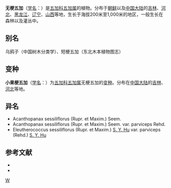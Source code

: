 {{Speciesbox 
| genus = Eleutherococcus
| species = sessiliflorus
| authority = (Rupr. et Maxim.) [[胡秀英|S. Y. Hu]]
| image = Eleutherococcus sessiliflorus 2015-10-03 6041.JPG
| subdivision_ranks =[[变种|变种]]
| subdivision =
* 无梗五加 ''E. s.'' var. ''sessiliflorus''
* [[小果梗五加|小果梗五加]] ''E. s.'' var. ''parviceps''
}}

'''无梗五加'''（[[学名|学名]]：{{lang|la|''Eleutherococcus sessiliflorus''}}）是[[五加科|五加科]][[五加属|五加属]]的植物。分布于[[朝鲜|朝鲜]]以及[[中国大陆|中国大陆]]的[[吉林|吉林]]、[[河北|河北]]、[[黑龙江|黑龙江]]、[[辽宁|辽宁]]、[[山西|山西]]等地，生长于海拔200米至1,000米的地区，一般生长在森林以及灌丛中。

== 别名 ==
乌鸦子（中国树木分类学）、短梗五加（东北木本植物图志）

== 变种 ==
'''小果梗五加'''（[[学名|学名]]：{{lang|la|''Eleutherococcus sessiliflorus'' var. ''parviceps''}}）为[[五加科|五加科]][[五加属|五加属]]无梗五加的[[变种|变种]]。分布在[[中国大陆|中国大陆]]的[[吉林|吉林]]、[[河北|河北]]等地。

== 异名 ==
* Acanthopanax sessiliflorus (Rupr. et Maxim.) Seem.
* Acanthopanax sessiliflorus (Rupr. et Maxim.) Seem. var. parviceps Rehd.
* Eleutherococcus sessiliflorus (Rupr. et Maxim.) [[胡秀英|S. Y. Hu]] var. parviceps (Rehd.) [[胡秀英|S. Y. Hu]]

== 参考文献 ==
<div class="references-small">
* {{FRPS|bn=Acanthopanax sessiliflorus}}
* {{cite web| url =http://www.bioinfo.cn/db05/KmzwSpecies.php?action=view&id=1497| title =无梗五加（原变种）| work =《中国高等植物数据库全库》| publisher =中国科学院微生物研究所| author =昆明植物研究所| accessdate =2009-02-22}}{{dead link|date=2018年3月 |bot=InternetArchiveBot |fix-attempted=yes }}
</div>
{{Taxonbar|from=Q4531172}}

[[Category:五加属|W]]


{{Apiales-stub}}